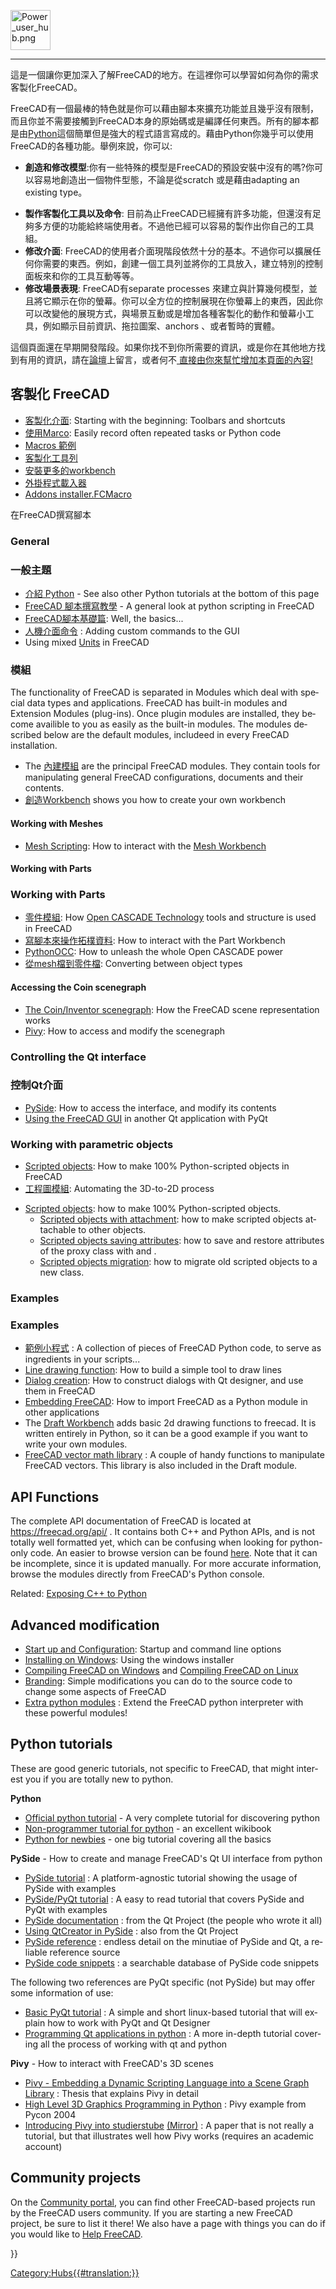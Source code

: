 <languages/>
{{TOCright}}
[[Image:Power_user_hub.png|64px]]
----

<div class="mw-translate-fuzzy">
這是一個讓你更加深入了解FreeCAD的地方。在這裡你可以學習如何為你的需求客製化FreeCAD。
</div>

<div class="mw-translate-fuzzy">
FreeCAD有一個最棒的特色就是你可以藉由腳本來擴充功能並且幾乎沒有限制，而且你並不需要接觸到FreeCAD本身的原始碼或是編譯任何東西。所有的腳本都是由[http://en.wikipedia.org/wiki/Python_(programming_language) Python]這個簡單但是強大的程式語言寫成的。藉由Python你幾乎可以使用FreeCAD的各種功能。舉例來說，你可以:
* '''創造和修改模型''':你有一些特殊的模型是FreeCAD的預設安裝中沒有的嗎?你可以容易地創造出一個物件型態，不論是從scratch 或是藉由adapting an existing type。

* '''製作客製化工具以及命令''': 目前為止FreeCAD已經擁有許多功能，但還沒有足夠多方便的功能給終端使用者。不過他已經可以容易的製作出你自己的工具組。
* '''修改介面''': FreeCAD的使用者介面現階段依然十分的基本。不過你可以擴展任何你需要的東西。例如，創建一個工具列並將你的工具放入，建立特別的控制面板來和你的工具互動等等。 
*'''修改場景表現''': FreeCAD有separate processes 來建立與計算幾何模型，並且將它顯示在你的螢幕。你可以全方位的控制展現在你螢幕上的東西，因此你可以改變他的展現方式，與場景互動或是增加各種客製化的動作和螢幕小工具，例如顯示目前資訊、拖拉圖案、anchors 、或者暫時的實體。
</div>

<div class="mw-translate-fuzzy">
這個頁面還在早期開發階段。如果你找不到你所需要的資訊，或是你在其他地方找到有用的資訊，請在[http://forum.freecadweb.org/ 論壇]上留言，或者何不[[Help_FreeCAD| 直接由你來幫忙增加本頁面的內容!]]
</div>

<span id="Customizing_FreeCAD"></span>
== 客製化 FreeCAD ==

<div class="mw-translate-fuzzy">
* [[Interface Customization|客製化介面]]: Starting with the beginning: Toolbars and shortcuts
* [[Macros|使用Marco]]: Easily record often repeated tasks or Python code
* [[Macros_recipes|Macros 範例]]
* [[Customize_Toolbars|客製化工具列]]
* [[Installing_more_workbenches|安裝更多的workbench]]
* [http://forum.freecadweb.org/viewtopic.php?t=10556 外掛程式載入器]
* [https://github.com/FreeCAD/FreeCAD-addons Addons installer.FCMacro]
</div>

<span id="Scripting_in_FreeCAD"></span>
在FreeCAD撰寫腳本

<div lang="en" dir="ltr" class="mw-content-ltr">
===General===
</div>

<div class="mw-translate-fuzzy">
===一般主題===
* [[Introduction to Python| 介紹 Python]] - See also other Python tutorials at the bottom of this page
* [[Python scripting tutorial|FreeCAD 腳本撰寫教學]] - A general look at python scripting in FreeCAD
* [[FreeCAD Scripting Basics |FreeCAD腳本基礎篇]]: Well, the basics...
* [[Gui Command |人機介面命令]] : Adding custom commands to the GUI
* Using mixed [[Units]] in FreeCAD
</div>

<span id="Modules"></span>
=== 模組 ===

<div lang="en" dir="ltr" class="mw-content-ltr">
The functionality of FreeCAD is separated in Modules which deal with special data types and applications. FreeCAD has built-in modules and Extension Modules (plug-ins). Once plugin modules are installed, they become availible to you as easily as the built-in modules. The modules described below are the default modules, includeed in every FreeCAD installation.
</div>

<div class="mw-translate-fuzzy">
* The [[Builtin modules|內建模組]] are the principal FreeCAD modules. They contain tools for manipulating general FreeCAD configurations, documents and their contents.
* [[Workbench creation| 創造Workbench]] shows you how to create your own workbench
</div>

<div lang="en" dir="ltr" class="mw-content-ltr">
====Working with Meshes====
</div>

<div lang="en" dir="ltr" class="mw-content-ltr">
* [[Mesh Scripting|Mesh Scripting]]: How to interact with the [[Mesh_Workbench|Mesh Workbench]]
</div>

<div lang="en" dir="ltr" class="mw-content-ltr">
====Working with Parts====
</div>

<div class="mw-translate-fuzzy">
===Working with Parts===
* [[Part_Workbench|零件模組]]: How [http://en.wikipedia.org/wiki/Open_CASCADE Open CASCADE Technology] tools and structure is used in FreeCAD
* [[Topological data scripting |寫腳本來操作拓樸資料]]: How to interact with the Part Workbench
* [[PythonOCC]]: How to unleash the whole Open CASCADE power
* [[Mesh to Part|從mesh檔到零件檔]]: Converting between object types
</div>

<div lang="en" dir="ltr" class="mw-content-ltr">
====Accessing the Coin scenegraph====
</div>

<div lang="en" dir="ltr" class="mw-content-ltr">
* [[Scenegraph|The Coin/Inventor scenegraph]]: How the FreeCAD scene representation works
* [[Pivy|Pivy]]: How to access and modify the scenegraph
</div>

<div lang="en" dir="ltr" class="mw-content-ltr">
===Controlling the Qt interface===
</div>

<div class="mw-translate-fuzzy">
===控制Qt介面===
* [[PySide]]: How to access the interface, and modify its contents
* [[Embedding FreeCADGui|Using the FreeCAD GUI]] in another Qt application with PyQt
</div>

<span id="Working_with_parametric_objects"></span>
<div class="mw-translate-fuzzy">
===Working with parametric objects===
* [[Scripted objects]]: How to make 100% Python-scripted objects in FreeCAD
* [[Drawing Workbench |工程圖模組]]: Automating the 3D-to-2D process
</div>

<div lang="en" dir="ltr" class="mw-content-ltr">
* [[Scripted_objects|Scripted objects]]: how to make 100% Python-scripted objects.
** [[Scripted_objects_with_attachment|Scripted objects with attachment]]: how to make scripted objects attachable to other objects.
** [[Scripted_objects_saving_attributes|Scripted objects saving attributes]]: how to save and restore attributes of the proxy class with {{incode|dumps}} and {{incode|loads}}.
** [[Scripted_objects_migration|Scripted objects migration]]: how to migrate old scripted objects to a new class.
</div>

<div lang="en" dir="ltr" class="mw-content-ltr">
===Examples===
</div>

<div class="mw-translate-fuzzy">
===Examples===
* [[Code snippets |範例小程式]] : A collection of pieces of FreeCAD Python code, to serve as ingredients in your scripts...
* [[Line drawing function]]: How to build a simple tool to draw lines
* [[Dialog creation]]: How to construct dialogs with Qt designer, and use them in FreeCAD
* [[Embedding FreeCAD]]: How to import FreeCAD as a Python module in other applications
* The [[Draft Workbench]] adds basic 2d drawing functions to freecad. It is written entirely in Python, so it can be a good example if you want to write your own modules.
* [[FreeCAD vector math library]] : A couple of handy functions to manipulate FreeCAD vectors. This library is also included in the Draft module.
</div>

<div lang="en" dir="ltr" class="mw-content-ltr">
== API Functions ==
</div>

<div lang="en" dir="ltr" class="mw-content-ltr">
The complete API documentation of FreeCAD is located at https://freecad.org/api/ . It contains both C++ and Python APIs, and is not totally well formatted yet, which can be confusing when looking for python-only code. An easier to browse version can be found [[:Category:API|here]]. Note that it can be incomplete, since it is updated manually. For more accurate information, browse the modules directly from FreeCAD's Python console.
</div>

<div lang="en" dir="ltr" class="mw-content-ltr">
Related: [[Exposing_C%2B%2B_to_Python|Exposing C++ to Python]]
</div>

<div lang="en" dir="ltr" class="mw-content-ltr">
== Advanced modification ==
</div>

<div lang="en" dir="ltr" class="mw-content-ltr">
* [[Start_up_and_Configuration|Start up and Configuration]]: Startup and command line options
* [[Installing_on_Windows|Installing on Windows]]: Using the windows installer
* [[Compile_on_Windows|Compiling FreeCAD on Windows]] and [[Compile_on_Linux|Compiling FreeCAD on Linux]]
* [[Branding|Branding]]: Simple modifications you can do to the source code to change some aspects of FreeCAD
* [[Extra_python_modules|Extra python modules]] : Extend the FreeCAD python interpreter with these powerful modules!
</div>

<div lang="en" dir="ltr" class="mw-content-ltr">
== Python tutorials ==
</div>

<div lang="en" dir="ltr" class="mw-content-ltr">
These are good generic tutorials, not specific to FreeCAD, that might interest you if you are totally new to python.
</div>

<div lang="en" dir="ltr" class="mw-content-ltr">
'''Python'''
* [https://docs.python.org/3/tutorial/index.html Official python tutorial] - A very complete tutorial for discovering python
* [https://en.wikibooks.org/wiki/Non-Programmer%27s_Tutorial_for_Python_3 Non-programmer tutorial for python] - an excellent wikibook
* [http://npt.cc.rsu.ru/user/wanderer/ODP/Python_for_Newbies.htm Python for newbies] - one big tutorial covering all the basics
</div>

<div lang="en" dir="ltr" class="mw-content-ltr">
'''PySide''' - How to create and manage FreeCAD's Qt UI interface from python
* [http://zetcode.com/gui/pysidetutorial/ PySide tutorial] : A platform-agnostic tutorial showing the usage of PySide with examples
* [http://www.pythoncentral.io/series/python-pyside-pyqt-tutorial/ PySide/PyQt tutorial] : A easy to read tutorial that covers PySide and PyQt with examples
* [http://qt-project.org/wiki/PySideDocumentation PySide documentation] : from the Qt Project (the people who wrote it all)
* [http://qt-project.org/wiki/QtCreator_and_PySide Using QtCreator in PySide] : also from the Qt Project
* [http://srinikom.github.io/pyside-docs/index.html PySide reference] : endless detail on the minutiae of PySide and Qt, a reliable reference source
* [http://nullege.com/codes/search?cq=PySide PySide code snippets] : a searchable database of PySide code snippets
</div>

<div lang="en" dir="ltr" class="mw-content-ltr">
The following two references are PyQt specific (not PySide) but may offer some information of use:
* [http://www.cs.usfca.edu/~afedosov/qttut/ Basic PyQt tutorial] : A simple and short linux-based tutorial that will explain how to work with PyQt and Qt Designer
* [http://vizzzion.org/?id=pyqt Programming Qt applications in python] : A more in-depth tutorial covering all the process of working with qt and python
</div>

<div lang="en" dir="ltr" class="mw-content-ltr">
'''Pivy''' - How to interact with FreeCAD's 3D scenes
* [http://citeseerx.ist.psu.edu/viewdoc/download?doi=10.1.1.108.947&rep=rep1&type=pdf Pivy - Embedding a Dynamic Scripting Language into a Scene Graph Library] : Thesis that explains Pivy in detail
* [http://ftp.ntua.gr/mirror/python/pycon/dc2004/papers/47/ High Level 3D Graphics Programming in Python] : Pivy example from Pycon 2004
* [https://www.semanticscholar.org/paper/Integrating-Pivy-into-Studierstube-4.2-Gruber/08c9a89c8326c87f81c2d83428029fbfb6c2ae64 Introducing Pivy into studierstube] [https://www.researchgate.net/publication/228737136_Integrating_Pivy_into_Studierstube_42 (Mirror)] : A paper that is not really a tutorial, but that illustrates well how Pivy works (requires an academic account)
</div>

<div lang="en" dir="ltr" class="mw-content-ltr">
== Community projects ==
</div> 

<div lang="en" dir="ltr" class="mw-content-ltr">
On the [[FreeCAD Community Portal|Community portal]], you can find other FreeCAD-based projects run by the FreeCAD users community. If you are starting a new FreeCAD project, be sure to list it there! We also have a page with things you can do if you would like to [[Help FreeCAD|Help FreeCAD]].
</div>


{{Powerdocnavi{{#translation:}}}}
[[Category:Hubs{{#translation:}}]]
